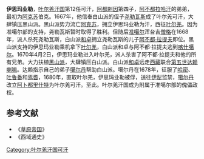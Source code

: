 '''伊思玛业勒'''，[[叶尔羌汗国|叶尔羌汗国]]第12任可汗，[[阿都剌因|阿都剌因]]第四子，[[阿不都拉哈汗|阿不都拉哈汗]]的弟弟，最初为[[阿克苏|阿克苏]]伯克。1667年，他信奉白山派的侄子[[尧勒瓦斯|尧勒瓦斯]]成了叶尔羌可汗，大肆镇压黑山派。黑山派势力流亡[[阿克苏|阿克苏]]，拥立伊思玛业勒为汗，西征[[叶尔羌|叶尔羌]]。因为准噶尔部的支持，尧勒瓦斯暂时取得了胜利。但随后[[准噶尔|准噶尔]]浑台吉[[僧格|僧格]]在1668年，派人杀死尧勒瓦斯，白山派[[和卓|和卓]]拥立尧勒瓦斯的儿子[[阿不都·拉提夫|阿不都·拉提夫]]即位。黑山派支持的伊思玛业勒乘机拿下[[叶尔羌|叶尔羌]]，白山派和卓与阿不都·拉提夫逃到[[喀什噶尔|喀什噶尔]]。1670年4月2日，伊思玛业勒进入叶尔羌，派人杀害了阿不都·拉提夫和他的所有兄弟。大力扶植[[黑山派|黑山派]]，大肆镇压白山派。白山派[[和卓|和卓]]远走[[西藏|西藏]]联合[[第五世达赖喇嘛|第五世达赖喇嘛]]。达赖指示自己的弟子[[噶尔丹|噶尔丹]]帮助白山派。噶尔丹在1678年，征服了[[哈密|哈密]]、[[吐鲁番|吐鲁番]]和[[焉耆|焉耆]]，1680年，直取叶尔羌，伊思玛业勒被俘，送往[[伊犁|伊犁]]监禁，[[噶尔丹|噶尔丹]]改立[[阿卜都里什特|阿卜都里什特]]为叶尔羌可汗。至此。叶尔羌汗国成为附属于准噶尔部的傀儡政权。

==参考文献==
*《[[草原帝国|草原帝国]]》
*《西域通史》

{{start box}}
{{s-before|[[阿不都·拉提夫|阿不都·拉提夫]]}}
{{s-title|叶尔羌汗|1667年—1680年}}
{{s-after|[[阿卜都里什特|阿卜都里什特]]}}
{{end box}}
[[Category:叶尔羌汗国可汗|Category:叶尔羌汗国可汗]]